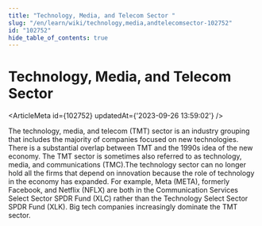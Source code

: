 ```yaml
---
title: "Technology, Media, and Telecom Sector "
slug: "/en/learn/wiki/technology,media,andtelecomsector-102752"
id: "102752"
hide_table_of_contents: true
---
```



# Technology, Media, and Telecom Sector 

<ArticleMeta id={102752} updatedAt={'2023-09-26 13:59:02'} />
<div className='border-solid border-b border-t-0 my-4 border-[var(--ifm-color-gray-300)]' />

The technology, media, and telecom (TMT) sector is an industry grouping that includes the majority of companies focused on new technologies. There is a substantial overlap between TMT and the 1990s idea of the new economy. The TMT sector is sometimes also referred to as technology, media, and communications (TMC).The technology sector can no longer hold all the firms that depend on innovation because the role of technology in the economy has expanded. For example, Meta (META), formerly Facebook, and Netflix (NFLX) are both in the Communication Services Select Sector SPDR Fund (XLC) rather than the Technology Select Sector SPDR Fund (XLK). Big tech companies increasingly dominate the TMT sector.
